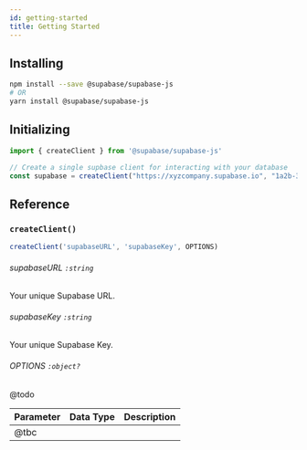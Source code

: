 ```yaml
---
id: getting-started
title: Getting Started
---
```



## Installing

```bash
npm install --save @supabase/supabase-js
# OR
yarn install @supabase/supabase-js
```


## Initializing

```js
import { createClient } from '@supabase/supabase-js'

// Create a single supbase client for interacting with your database 
const supabase = createClient("https://xyzcompany.supabase.io", "1a2b-3c4d-5e6f-7g8h");
```



## Reference

### `createClient()`

```js 
createClient('supabaseURL', 'supabaseKey', OPTIONS)
```

###### supabaseURL `:string` 
Your unique Supabase URL.

###### supabaseKey `:string`
Your unique Supabase Key.

###### OPTIONS `:object?`
@todo


| Parameter   | Data Type | Description |
| ----------- | --------- | ----------- |
| @tbc        |           |             |


